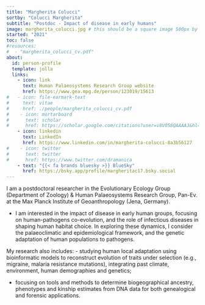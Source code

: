 ```yaml
---
title: "Margherita Colucci"
sortby: "Colucci Margherita"
subtitle: "Postdoc - Impact of disease in early humans"
image: margherita_colucci.jpg # this should be a square image 500px by 500px (or possibly 250px by 250px???)
started: "2021"
toc: false
#resources: 
#  - "margherita_colucci_cv.pdf"
about:
  id: person-profile
  template: jolla
  links:
    - icon: link
      text: Human Palaeosystems Research Group website
      href: https://www.gea.mpg.de/person/123019/15613
#   - icon: file-earmark-text
#     text: vitae
#     href: ./people/margherita_colucci_cv.pdf
#    - icon: mortarboard
#      text: scholar
#      href: https://scholar.google.com/citations?user=v8V058QAAAAJ&hl=en
    - icon: linkedin
      text: LinkedIn
      href: https://www.linkedin.com/in/margherita-colucci-8a3b56127
#    - icon: twitter
#      text: twitter
#      href: https://www.twitter.com/dramanica
    - text: "{{< fa brands bluesky >}} BlueSky"
      href: https://bsky.app/profile/margheritac17.bsky.social
---
```


:::{#person-profile}
:::

I am a postdoctoral researcher in the Evolutionary Ecology Group (Department of Zoology) & Human Palaeosystems Research Group, Pan-Ev. at the Max Planck Institute of Geoanthropology (Jena, Germany).

- I am interested in the impact of disease in early human groups, focusing on human-pathogens co-evolution, and the role of infectious diseases in shaping human habitat choice. In exploring these dynamics, I consider the palaeoclimatic and epidemiological framework, and the genetic adaptation of human populations to pathogens.

My research also includes:
- studying human local adaptation using bioinformatic models to reconstruct evolution of traits under selection (e.g., migraine, malaria resistance mutations), integrating past climate, environment, human demographies and genetics;

- focusing on tools and methods to determine biogeographical ancestry, phenotypes and kinship estimates from DNA data for both genealogical and forensic applications.
